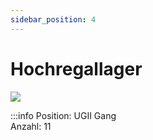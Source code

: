 ```yaml
---
sidebar_position: 4
---
```


# Hochregallager

[![](/image/Labore/B1/Modelle/Hera/hochregallager_hera_min.webp)](/image/Labore/B1/Modelle/Hera/hochregallager_hera.webp)

:::info
Position:   UGII Gang\
Anzahl: 11